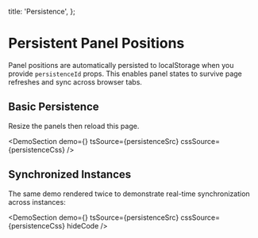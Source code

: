 
  title: 'Persistence',
};

# Persistent Panel Positions

Panel positions are automatically persisted to localStorage when you provide `persistenceId` props. This enables panel states to survive page refreshes and sync across browser tabs.

## Basic Persistence

Resize the panels then reload this page.

<DemoSection
  demo={<PersistenceDemo />}
  tsSource={persistenceSrc}
  cssSource={persistenceCss}
/>

## Synchronized Instances

The same demo rendered twice to demonstrate real-time synchronization across instances:

<DemoSection
  demo={<PersistenceDemo />}
  tsSource={persistenceSrc}
  cssSource={persistenceCss}
  hideCode
/>
